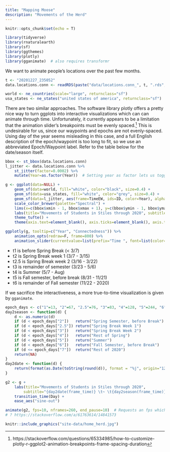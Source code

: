 ```yaml
---
title: "Mapping Moose"
description: "Movements of the Herd"
---
```


```r
knitr::opts_chunk$set(echo = T)
```

```r
library(tidyverse)
library(rnaturalearth)
library(sf)
library(ggthemes)
library(plotly)
library(gganimate)  # also requires transformr
```

We want to animate people's locations over the past few months.

```r
t <- "20201227_235052"
data.locations.conn <- readRDS(paste("data/locations.conn_", t, ".rds", sep=""))
```

```r
world <- ne_countries(scale="large", returnclass="sf")
usa_states <- ne_states("united states of america", returnclass="sf")
```

There are two similar approaches. The software library plotly offers a pretty nice way to turn ggplots into interactive visualizations which can can animate through time. Unfortunately, it currently appears to be a limitation that the animation slider's breakpoints must be evenly spaced.^[https://stackoverflow.com/questions/65334985/how-to-customize-plotly-r-ggplot2-animation-breakpoints-frame-spacing-duration] This is undesirable for us, since our waypoints and epochs are not evenly-spaced. Using day of the year seems misleading in this case, and a full English description of the epoch/waypoint is too long to fit, so we use an abbreviated Epoch/Waypoint label. Refer to the table below for the date/season itself.

```r
bbox <- st_bbox(data.locations.conn)
l_jitter <- data.locations.conn %>%
    st_jitter(factor=0.0002) %>%
    mutate(Year=as.factor(Year))  # Setting year as factor lets us toggle year in the plotly map

g <- ggplot(data=NULL) +
    geom_sf(data=world, fill="white", color="black", size=0.4) +
    geom_sf(data=usa_states, fill="white", color="grey", size=0.4) +
    geom_sf(data=l_jitter, aes(frame=TimeEW, ids=ID, color=Year), alpha=0.9) +
    scale_color_brewer(palette="Spectral") +
    lims(x=c(bbox$xmin - 1, bbox$xmax + 1), y=c(bbox$ymin - 1, bbox$ymax + 1)) +
    labs(title="Movements of Students in Stiles through 2020", subtitle="Interactive map") +
    theme_tufte() +
    theme(axis.text=element_blank(), axis.ticks=element_blank(), axis.title=element_blank())

ggplotly(g, tooltip=c("Year", "Connectedness")) %>%
    animation_opts(redraw=F, frame=800) %>%
    animation_slider(currentvalue=list(prefix="Time ", font=list(color="black")))
```

* t1 is before Spring Break (< 3/7)
* t2 is Spring Break week 1 (3/7 - 3/15)
* t2.5 is Spring Break week 2 (3/16 - 3/22)
* t3 is remainder of semester (3/23 - 5/6)
* t4 is Summer (5/7 - Aug)
* t5 is Fall semester, before break (8/31 - 11/21)
* t6 is remainder of Fall semester (11/22 - 2020)

If we sacrifice the interactiveness, a more true-to-time visualization is given by ``gganimate``.

```r
epoch_days <- c("1"=13, "2"=67, "2.5"=76, "3"=83, "4"=128, "5"=244, "6"=327, "7"=365)
day2season <- function(d) {
    d <- as.numeric(d)
    if (d < epoch_days["2"])   return("Spring Semester, before Break")
    if (d < epoch_days["2.5"]) return("Spring Break Week 1")
    if (d < epoch_days["3"])   return("Spring Break Week 2")
    if (d < epoch_days["4"])   return("Rest of Spring")
    if (d < epoch_days["5"])   return("Summer")
    if (d < epoch_days["6"])   return("Fall Semester, before Break")
    if (d <= epoch_days["7"])  return("Rest of 2020")
    return(NA)
}
day2date <- function(d) {
    return(format(as.Date(toString(round(d)), format = "%j", origin="12-31-2019"), "%b %d"))
}

g2 <- g +
    labs(title="Movements of Students in Stiles through 2020",
        subtitle="{day2date(frame_time)} \t~ \t{day2season(frame_time)}") +
    transition_time(Day) +
    ease_aes("sine-out")

animate(g2, fps=10, nframes=260, end_pause=10)  # Requests an fps which divides 100
# ? https://stackoverflow.com/a/61763614/14841573
```

```r
knitr::include_graphics("site-data/home_herd.jpg")
```